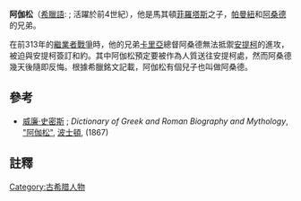 '''阿伽松'''（[[希臘語|希臘語]]: {{lang|el|'''Aγαθων'''}} ; 活躍於前4世紀），他是馬其頓[[菲羅塔斯_(帕曼紐之父)|菲羅塔斯]]之子，[[帕曼紐|帕曼紐]]和[[阿桑德|阿桑德]]的兄弟。

在前313年的[[繼業者戰爭|繼業者戰爭]]時，他的兄弟[[卡里亞|卡里亞]]總督阿桑德無法抵禦[[安提柯一世|安提柯]]的進攻，被迫與安提柯簽訂和約。其中阿伽松預定要被作為人質送往安提柯處，然而阿桑德幾天後隨即反悔{{r|diod_19.75}}。根據希臘銘文記載，阿伽松有個兒子也叫做阿桑德。

==參考==
*[[威廉·史密斯|威廉·史密斯]] ; ''Dictionary of Greek and Roman Biography and Mythology'', [https://web.archive.org/web/20051026200326/http://www.ancientlibrary.com/smith-bio/0074.html "阿伽松"], [[波士頓|波士頓]], (1867)

==註釋==
{{reflist|refs=
<ref name=diod_19.75> [[西西里的狄奧多羅斯|西西里的狄奧多羅斯]], ''Bibliotheca'', xix. 75</ref>
}}

[[Category:古希腊人物|Category:古希腊人物]]
{{bio-stub}}
